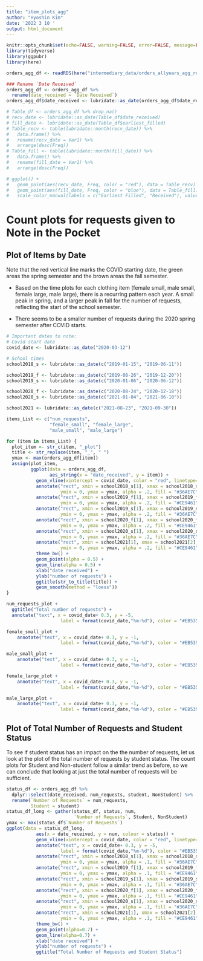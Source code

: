 ```yaml
---
title: "item_plots_agg"
author: "Hyoshin Kim"
date: '2022 3 10 '
output: html_document
---
```


```r
knitr::opts_chunk$set(echo=FALSE, warning=FALSE, error=FALSE, message=FALSE)
library(tidyverse)
library(ggpubr)
library(here)
```

<!-- # Read in cleaned, aggregated data -->

```r
orders_agg_df <- readRDS(here("intermediary_data/orders_allyears_agg_received.rds"))
```

```r
### Rename `Date Received`
orders_agg_df <- orders_agg_df %>%
  rename(date_received = `Date Received`)
orders_agg_df$date_received <- lubridate::as_date(orders_agg_df$date_received)
```

<!-- # Months with the most requests received, requests filled. -->

```r
# Table_df <- orders_agg_df %>% drop_na()
# recv_date <- lubridate::as_date(Table_df$date_received)
# fill_date <- lubridate::as_date(Table_df$earliest_filled)
# Table_recv <- table(lubridate::month(recv_date)) %>% 
#   data.frame() %>% 
#   rename(recv_date = Var1) %>%
#   arrange(desc(Freq)) 
# Table_fill <- table(lubridate::month(fill_date)) %>% 
#   data.frame() %>% 
#   rename(fill_date = Var1) %>%
#   arrange(desc(Freq)) 
```

```r
# ggplot() +
#   geom_point(aes(recv_date, Freq, color = "red"), data = Table_recv) +
#   geom_point(aes(fill_date, Freq, color = "blue"), data = Table_fill) +
#   scale_color_manual(labels = c("Earliest Filled", "Received"), values = c("blue", "red"))
```



# Count plots for requests given to Note in the Pocket

## Plot of Items by Date

Note that the red vertical line marks the COVID starting date, the green areas the spring semester and the brown areas the fall semester. 

- Based on the time plots for each clothing item (female small, male small, female large, male large), there is a recurring pattern each year. A small peak in spring, and a larger peak in fall for the number of requests, reflecting the start of the school semester. 

- There seems to be a smaller number of requests during the 2020 spring semester after COVID starts. 

```r
# Important dates to note:
# Covid start date
covid_date <- lubridate::as_date("2020-03-12")

# School times
school2018_s <- lubridate::as_date(c("2019-01-15", "2019-06-11"))

school2019_f <- lubridate::as_date(c("2019-08-26", "2019-12-20"))
school2019_s <- lubridate::as_date(c("2020-01-06", "2020-06-12"))

school2020_f <- lubridate::as_date(c("2020-08-24", "2020-12-18"))
school2020_s <- lubridate::as_date(c("2021-01-04", "2021-06-10"))

school2021 <- lubridate::as_date(c("2021-08-23", "2021-09-30"))
```


```r
items_List <- c("num_requests",
                "female_small", "female_large",
                "male_small", "male_large")

for (item in items_List) {
  plot_item <- str_c(item, "_plot")
  title <- str_replace(item, "_", " ")
  ymax <- max(orders_agg_df[item])
  assign(plot_item, 
         ggplot(data = orders_agg_df,
                aes_string(x = "date_received", y = item)) +
           geom_vline(xintercept = covid_date, color = "red", linetype="dotted") +
           annotate("rect", xmin = school2018_s[1], xmax = school2018_s[2],
                    ymin = 0, ymax = ymax, alpha = .2, fill = "#36AE7C") +
           annotate("rect", xmin = school2019_f[1], xmax = school2019_f[2],
                    ymin = 0, ymax = ymax, alpha = .2, fill = "#CE9461") +
           annotate("rect", xmin = school2019_s[1], xmax = school2019_s[2],
                    ymin = 0, ymax = ymax, alpha = .2, fill = "#36AE7C") +
           annotate("rect", xmin = school2020_f[1], xmax = school2020_f[2],
                    ymin = 0, ymax = ymax, alpha = .2, fill = "#CE9461") +
           annotate("rect", xmin = school2020_s[1], xmax = school2020_s[2],
                    ymin = 0, ymax = ymax, alpha = .2, fill = "#36AE7C") +
           annotate("rect", xmin = school2021[1], xmax = school2021[2],
                    ymin = 0, ymax = ymax, alpha = .2, fill = "#CE9461") +
           theme_bw() +
           geom_point(alpha = 0.5) +
           geom_line(alpha = 0.5) +
           xlab("date received") +
           ylab("number of requests") +
           ggtitle(str_to_title(title)) +
           geom_smooth(method = "loess"))
}
```

```r
num_requests_plot + 
  ggtitle("Total number of requests") +
  annotate("text", x = covid_date+ 0.3, y = -5, 
                    label = format(covid_date,"%m-%d"), color = "#EB5353")
```

```r
female_small_plot +
    annotate("text", x = covid_date+ 0.3, y = -1, 
                    label = format(covid_date,"%m-%d"), color = "#EB5353")
```

```r
male_small_plot +
    annotate("text", x = covid_date+ 0.3, y = -1, 
                    label = format(covid_date,"%m-%d"), color = "#EB5353")
```

```r
female_large_plot +
    annotate("text", x = covid_date+ 0.3, y = -1, 
                    label = format(covid_date,"%m-%d"), color = "#EB5353")
```

```r
male_large_plot +
    annotate("text", x = covid_date+ 0.3, y = -1, 
                    label = format(covid_date,"%m-%d"), color = "#EB5353")
```





## Plot of Total Number of Requests and Student Status

To see if student status has an impact on the the number of requests, let us look at the plot of the total number of requests by student status. The count plots for Student and Non-student follow a similar trend as before, so we can conclude that looking at just the total number of requests will be sufficient. 

```r
status_df <- orders_agg_df %>%
  dplyr::select(date_received, num_requests, student, NonStudent) %>%
  rename(`Number of Requests` = num_requests,
         Student = student)
status_df_long <- gather(status_df, status, num, 
                         `Number of Requests`, Student, NonStudent)
ymax <- max(status_df$`Number of Requests`)
ggplot(data = status_df_long,
           aes(x = date_received, y = num, colour = status)) +
           geom_vline(xintercept = covid_date, color = "red", linetype="dotted") +
           annotate("text", x = covid_date+ 0.3, y = -5, 
                    label = format(covid_date,"%m-%d"), color = "#EB5353") +
           annotate("rect", xmin = school2018_s[1], xmax = school2018_s[2],
                    ymin = 0, ymax = ymax, alpha = .1, fill = "#36AE7C") +
           annotate("rect", xmin = school2019_f[1], xmax = school2019_f[2],
                    ymin = 0, ymax = ymax, alpha = .1, fill = "#CE9461") +
           annotate("rect", xmin = school2019_s[1], xmax = school2019_s[2],
                    ymin = 0, ymax = ymax, alpha = .1, fill = "#36AE7C") +
           annotate("rect", xmin = school2020_f[1], xmax = school2020_f[2],
                    ymin = 0, ymax = ymax, alpha = .1, fill = "#CE9461") +
           annotate("rect", xmin = school2020_s[1], xmax = school2020_s[2],
                    ymin = 0, ymax = ymax, alpha = .1, fill = "#36AE7C") +
           annotate("rect", xmin = school2021[1], xmax = school2021[2],
                    ymin = 0, ymax = ymax, alpha = .1, fill = "#CE9461") +
           theme_bw() +
           geom_point(alpha=0.7) +
           geom_line(alpha=0.7) +
           xlab("date received") +
           ylab("number of requests") +
           ggtitle("Total Number of Requests and Student Status")
```
<!-- # Plot of  -->

